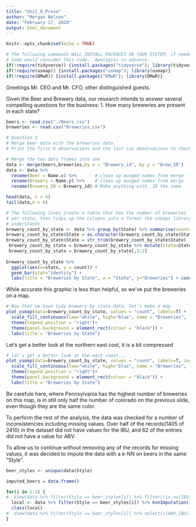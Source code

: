 ```yaml
---
title: "Unit_8_Preso"
author: "Morgan Nelson"
date: "February 17, 2020"
output: html_document
---
```


```r
knitr::opts_chunk$set(echo = TRUE)

# The following commands WILL INSTALL PACKAGES ON YOUR SYSTEM, if needed.
# Some would consider this rude.  Apologies in advance.
if(!require(tidyverse)) {install.packages("tidyverse"); library(tidyverse)}
if(!require(usmap)) {install.packages("usmap"); library(usmap)}
if(!require(DMwR)) {install.packages("DMwR"); library(DMwR)}
```
Greetings Mr. CEO and Mr. CFO, other distinguished guests.

Given the Beer and Brewery data, our research intends to answer several compelling questions for the business:
1. How many breweries are present in each state?
```r
beers <- read.csv("./Beers.csv")
breweries <- read.csv("Breweries.csv")

# Question 2
# Merge beer data with the breweries data. 
# Print the first 6 observations and the last six observations to check the merged file.

# Merge the two data frames into one
data <- merge(beers,breweries,by.x = "Brewery_id", by.y = "Brew_ID")
data <- data %>% 
  rename(Beer = Name.x) %>%       # clean up munged names from merge
  rename(Brewery = Name.y) %>%    # clean up munged names from merge
  rename(Brewery_ID = Brewery_id) # Make anything with _ID the same

head(data, n = 6)
tail(data,n = 6)

```

```r
# The following lines create a table that has the number of breweries
# per state, then tidys up the columns into a format the usmaps library
# understands
brewery_count_by_state <- data %>% group_by(State) %>% summarise(count=n())
brewery_count_by_state$State = as.character(brewery_count_by_state$State)
brewery_count_by_state$State = str_trim(brewery_count_by_state$State)
 brewery_count_by_state = brewery_count_by_state %>% mutate(state=State)
 brewery_count_by_state = brewery_count_by_state[,3:2]
 
brewery_count_by_state %>% 
  ggplot(aes(x=state, y = count)) + 
  geom_bar(stat="identity") + 
  labs(title = "Breweries by State", x = "State", y="Breweries") + coord_flip()
```

While accurate this graphic is less than helpful, so we've put the breweries on a map.

```r
# Now that we have tidy brewery by state data, let's make a map
plot_usmap(data=brewery_count_by_state, values = "count", labels=T) + 
  scale_fill_continuous(low="white", high="blue", name = "Breweries", label = scales::comma) +
  theme(legend.position = "right")+
  theme(panel.background = element_rect(colour = "black")) +
  labs(title = "Breweries by State")
```
Let's get a better look at the northern east cost, it is a bit compressed
```r

# let's get a better look at the east coast...
plot_usmap(data=brewery_count_by_state, values = "count", labels=T, include = c(.new_england, .mid_atlantic)) + 
  scale_fill_continuous(low="white", high="blue", name = "Breweries", label = scales::comma) +
  theme(legend.position = "right")+
  theme(panel.background = element_rect(colour = "black")) +
  labs(title = "Breweries by State")

```
Be carefule here, where Pennsylvania has the highest number of breweries on this map, is in still only half the number of colorado on the previous slide, even though they are the same color.

To perform the rest of the analysis, the data was checked for a number of inconsistencies including missing values.  Over half of the records(1405 of 2410) in the dataset did not have values for the IBU, and 62 of the entries did not have a value for ABV.

To allow us to continue without removing any of the records for missing values, it was decided to impute the data with a k-NN on beers in the same "Style".

```r
beer_styles <- unique(data$Style)

imputed_beers = data.frame()

for(i in 1:1) {
#  View(data %>% filter(Style == beer_styles[i]) %>% filter(!is.na(IBU)))
  local <- data %>% filter(Style == beer_styles[i]) %>% knnImputation()
  class(local)
#  View(data %>% filter(Style == beer_styles[i]) %>% select(c(ABV,IBU)) )
}
```
